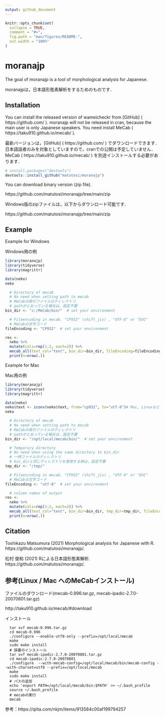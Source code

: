 ```yaml
---
output: github_document
---
```


```r
knitr::opts_chunk$set(
  collapse = TRUE,
  comment = "#>",
  fig.path = "man/figures/README-",
  out.width = "100%"
)
```

# moranajp

The goal of moranajp is a tool of morphological analysis for Japanese. 

moranajpは，日本語形態素解析をするためのものです．


## Installation

You can install the released version of wameicheckr from [GitHub] ( https://github.com/ ). 
moranajp will not be released in cran, because the main user is only Japanese speakers. 
You need install MeCab ( https://taku910.github.io/mecab/ ). 

最新バージョンは，[GitHub] ( https://github.com/ ) でダウンロードできます．
日本語話者のみを対象としていますので，cranでの公開は予定していません．
MeCab ( https://taku910.github.io/mecab/ ) を別途インストールする必要があります．

``` r
# install.packages("devtools")
devtools::install_github("matutosi/moranajp")
```

You can download binary version (zip file). 

https://github.com/matutosi/moranajp/tree/main/zip

Windows版のzipファイルは，以下からダウンロード可能です．

https://github.com/matutosi/moranajp/tree/main/zip



## Example

Example for Windows

Windows用の例

``` r
library(moranajp)
library(tidyverse)
library(magrittr)

data(neko)
neko

  # Directory of mecab
  # No need when setting path to mecab
  # MeCabの実行ファイルのディレクトリ
  # pathがとおっている場合は，設定不要
bin_dir <- "c:/MeCab/bin/"  # set your environment

  # Fileencoding in mecab. "CP932" (shift_jis) , "UTF-8" or "EUC"
  # MeCabの文字コード
fileEncoding <- "CP932"  # set your environment

res <- 
  neko %>%
  mutate(cols=rep(1:2, each=2)) %>%
  mecab_all(text_col="text", bin_dir=bin_dir, fileEncoding=fileEncoding) %>%
  print(n=nrow(.))
```


Example for Mac

Mac用の例

``` r
library(moranajp)
library(tidyverse)
library(magrittr)

data(neko)
neko$text <- iconv(neko$text, from="cp932", to="utf-8")# Mac, LinuxなどUTF-8の場合
neko

  # Directory of mecab
  # No need when setting path to mecab
  # MeCabの実行ファイルのディレクトリ
  # pathがとおっている場合は，設定不要
bin_dir <- "/opt/local/mecab/bin/"  # set your environment

  # Temporary directory
  # No need when using the same directory to bin_dir
  # 一時ファイルのディレクトリ
  # bin_dirと同じディレクトリを使用する時は，設定不要
tmp_dir <- "/tmp/"

  # Fileencoding in mecab. "CP932" (shift_jis) , "UTF-8" or "EUC"
  # MeCabの文字コード
fileEncoding <- "utf-8"  # set your environment

  # column names of output
res <- 
  neko %>%
  mutate(cols=rep(1:2, each=2)) %>%
  mecab_all(text_col="text", bin_dir=bin_dir, tmp_dir=tmp_dir, fileEncoding=fileEncoding) %>%
  print(n=nrow(.))
```


## Citation

Toshikazu Matsumura (2021) Morphological analysis for Japanese with R. https://github.com/matutosi/moranajp/.

松村 俊和 (2021) Rによる日本語形態素解析. https://github.com/matutosi/moranajp/.

## 参考(Linux / Mac へのMeCabインストール)

ファイルのダウンロード(mecab-0.996.tar.gz, mecab-ipadic-2.7.0-20070801.tar.gz)

http://taku910.github.io/mecab/#download

インストール
```
  tar xvf mecab-0.996.tar.gz
  cd mecab-0.996
  ./configure --enable-utf8-only --prefix=/opt/local/mecab
  make
  sudo make install
  # 辞書のインストール
  tar xvf mecab-ipadic-2.7.0-20070801.tar.gz
  cd mecab-ipadic-2.7.0-20070801
  ./configure  --with-mecab-config=/opt/local/mecab/bin/mecab-config --with-charset=utf8 --prefix=/opt/local/mecab
  make
  sudo make install
  # パスの追加
  echo 'export PATH=/opt/local/mecab/bin:$PATH' >> ~/.bash_profile
  source ~/.bash_profile
  # mecabの実行
  mecab
```

参考：https://qiita.com/nkjm/items/913584c00af199794257
